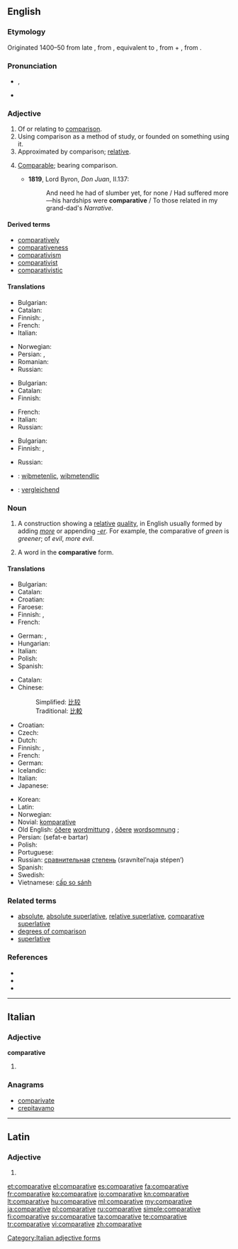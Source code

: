 ==English==

===Etymology===
Originated 1400–50 from late {{etyl|enm}} {{term|comparative|lang=enm}}, from {{etyl|la}} {{term|comparativus|lang=la}}, equivalent to {{term|comparatus|lang=la}}, from {{term|comparare||to compare|lang=la}} + {{term|-ive}}, from {{etyl|la}} {{term|-ivus|lang=la}}.

===Pronunciation===
* {{a|UK|US}} {{IPA|/kəmˈpæɹ.ə.tɪf/}}, {{X-SAMPA|/k@m"p{r.@.tIf/}}
* {{audio|En-us-comparative.ogg|Audio (US)}}

===Adjective===
{{en-adj}}

# Of or relating to [[comparison]].
# Using comparison as a method of study, or founded on something using it.
# Approximated by comparison; [[relative]].
# {{obsolete}} [[comparable|Comparable]]; bearing comparison.
#* '''1819''', Lord Byron, ''Don Juan'', II.137:
#*: And need he had of slumber yet, for none / Had suffered more—his hardships were '''comparative''' / To those related in my grand-dad's ''Narrative''.

====Derived terms====
* [[comparatively]]
* [[comparativeness]]
* [[comparativism]]
* [[comparativist]]
* [[comparativistic]]

====Translations====
{{trans-top|of or relating to comparison}}
* Bulgarian: {{t|bg|сравнителен}}
* Catalan: {{t|ca|comparatiu}}
* Finnish: {{t|fi|verrannollinen}}, {{t|fi|vertaileva}}
* French: {{t+|fr|comparatif|m}}
* Italian: {{t-|it|comparativo|m}}
{{trans-mid}}
* Norwegian: {{t|no|komparativ}}
* Persian: {{t|fa|تفضیلی|xs=Persian}},  {{t|fa|تطبیقی|xs=Persian}}
* Romanian: {{t|ro|comparativ}}
* Russian: {{t+|ru|сравнительный|tr=sravnít'el'nyj}}
{{trans-bottom}}

{{trans-top|using comparison as a method of study}}
* Bulgarian: {{t|bg|сравнителен}}
* Catalan: {{t|ca|comparatiu}}
* Finnish: {{t|fi|vertaileva}}
{{trans-mid}}
* French: {{t+|fr|comparatif|m}}
* Italian: {{t-|it|comparativo|m}}
* Russian: {{t+|ru|сравнительный|tr=sravnít'el'nyj}}
{{trans-bottom}}

{{trans-top|relative}}
* Bulgarian: {{t|bg|относителен}}
* Finnish: {{t+|fi|suhteellinen}}, {{t|fi|verrannollinen}}
{{trans-mid}}
* Russian: {{t+|ru|относительный|tr=otnosít'el'nyj}}
{{trans-bottom}}

{{checktrans-top}}
* {{ttbc|ang}}: [[wiþmetenlic]], [[wiþmetendlic]]
* {{ttbc|de}}: [[vergleichend]]
{{trans-bottom}}

===Noun===
{{wikipedia}}
{{en-noun}}

# {{grammar}} A construction showing a [[relative]] [[quality]], in English usually formed by adding ''[[more]]'' or appending ''[[-er]]''. For example, the comparative of ''green'' is ''greener''; of ''evil'', ''more evil''.
# {{grammar}} A word in the '''comparative''' form.

====Translations====
{{trans-top|grammatical construction}}
* Bulgarian: {{t|bg|сравнителна степен}}
* Catalan: {{t|ca|comparatiu|m}}
* Croatian: {{t+|hr|komparativ|m|alt=kȍmparatīv}}
* Faroese: {{t|fo|miðstig|n}}
* Finnish: {{t+|fi|komparatiivi}}, {{t-|fi|vertailumuoto}}
* French: {{t+|fr|comparatif|m}}
{{trans-mid}}
* German: {{t|de|Vergleichsform|f}}, {{t+|de|Komparativ|m}}
* Hungarian: {{t+|hu|középfok}}
* Italian: {{t-|it|comparativo|m}}
* Polish: {{t+|pl|stopień wyższy|m}}
* Spanish: {{t-|es|comparativo|m}}
{{trans-bottom}}

{{trans-top|word in comparative form}}
* Catalan: {{t|ca|comparatiu|m}}
* Chinese:
*: Simplified: [[比较]]
*: Traditional: [[比較]]
* Croatian: {{t+|hr|komparativ|m|alt=kȍmparatīv}}
* Czech: {{t+|cs|komparativ|m}}
* Dutch: {{t+|nl|vergrotende trap|m}}
* Finnish: {{t+|fi|komparatiivi}}, {{t-|fi|vertailumuoto}}
* French: {{t+|fr|comparatif|m}}
* German: {{t+|de|Komparativ|m}}
* Icelandic: {{t+|is|miðstig|n}}
* Italian: {{t-|it|comparativo}}
* Japanese: {{t+|ja|比較級}}
{{trans-mid}}
* Korean: {{t|ko|비교급|tr=bu-gyo-geup,比較級|sc=Kore}}
* Latin: {{t|la|comparativus|m}}
* Norwegian: {{t+|no|komparativ}}
* Novial: [[komparative]]
* Old English: [[óðer]]e [[wordmittung]] {{f}}, [[óðer]]e [[wordsomnung]] {{f}};
* Persian: {{fa-Arab|[[صفت برتر]]}} (sefat-e bartar)
* Polish: {{t+|pl|stopień wyższy|m}}
* Portuguese: {{t+|pt|comparativo|m}}
* Russian: [[сравнительный|сравнительная]] [[степень]] (sravnítel’naja stépen’) {{f}}
* Spanish: {{t-|es|comparativo|m}}
* Swedish: {{t+|sv|komparativ|n}}
* Vietnamese: [[cấp so sánh]]
{{trans-bottom}}

===Related terms===
* [[absolute]], [[absolute superlative]], [[relative superlative]], [[comparative superlative]]
* [[degrees of comparison]]
* [[superlative]]

===References===
* {{R:American Heritage 2000|comparative}}
* {{R:Dictionary.com|comparative}}
* {{R:WordNet 2003|comparative}}

----

==Italian==

===Adjective===
'''comparative''' {{f}}

# {{feminine plural of|comparativo}}

===Anagrams===
* [[comparivate#Italian|comparivate]]
* [[crepitavamo#Italian|crepitavamo]]

[[Category:Italian adjective forms]]

----

==Latin==

===Adjective===
{{la-adj-form|comparātīve}}

# {{inflection of|comparativus|comparātīvus|voc|m|s|lang=la}}

[[et:comparative]]
[[el:comparative]]
[[es:comparative]]
[[fa:comparative]]
[[fr:comparative]]
[[ko:comparative]]
[[io:comparative]]
[[kn:comparative]]
[[lt:comparative]]
[[hu:comparative]]
[[ml:comparative]]
[[my:comparative]]
[[ja:comparative]]
[[pl:comparative]]
[[ru:comparative]]
[[simple:comparative]]
[[fi:comparative]]
[[sv:comparative]]
[[ta:comparative]]
[[te:comparative]]
[[tr:comparative]]
[[vi:comparative]]
[[zh:comparative]]